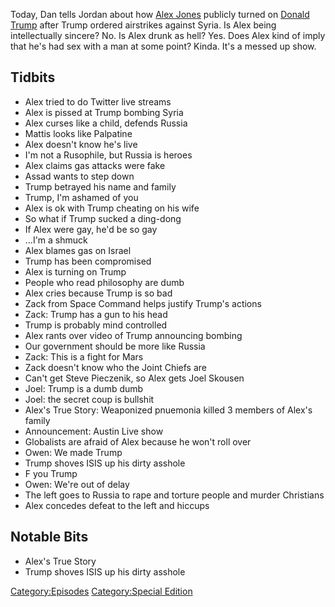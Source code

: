 {{DEFAULTSORT:
    #_EPISODE_0150:Alex Jones Attempts A Face Turn
}}{{Episode
    | title           = Alex Jones Attempts A Face Turn
    | caption         = Listen to this episode on [https://knowledgefight.libsyn.com/knowledge-fight-alex-jones-attempts-a-face-turn Libsyn] [https://open.spotify.com/episode/6lU09wEiXBgAsa6i7zu0kz Spotify], Read the [[Transcript/150: Alex Jones Attempts A Face Turn|Unofficial Transcript]]
    | episodeNumber   = 150
    | length          = 01:53:31
    | airDate         = April 14, 2018
    | episodeType     = [[:Category:Special Edition|Special Edition]]
    | appearance      = [[George Mattis]], [[Bashar al-Assad]], [[Zack from Space Command]], [[Joel Skousen]], [[Owen Shroyer]]
    | beverage        = Blanc de Blanc Champagne
    | oocDrop         = Trump, you make me sick
    | previousEpisode = [[149: The Press Conference]]
    | nextEpisode     = [[151: April 16, 2018]]
}}

{{Stub}}

Today, Dan tells Jordan about how [[Alex Jones]] publicly turned on [[Donald Trump]] after Trump ordered airstrikes against Syria. Is Alex being intellectually sincere? No. Is Alex drunk as hell? Yes. Does Alex kind of imply that he's had sex with a man at some point? Kinda. It's a messed up show.

==Tidbits==

*Alex tried to do Twitter live streams
*Alex is pissed at Trump bombing Syria
*Alex curses like a child, defends Russia
*Mattis looks like Palpatine
*Alex doesn't know he's live
*I'm not a Rusophile, but Russia is heroes
*Alex claims gas attacks were fake
*Assad wants to step down
*Trump betrayed his name and family
*Trump, I'm ashamed of you
*Alex is ok with Trump cheating on his wife
*So what if Trump sucked a ding-dong
*If Alex were gay, he'd be so gay
*...I'm a shmuck
*Alex blames gas on Israel
*Trump has been compromised
*Alex is turning on Trump
*People who read philosophy are dumb
*Alex cries because Trump is so bad
*Zack from Space Command helps justify Trump's actions
*Zack: Trump has a gun to his head
*Trump is probably mind controlled
*Alex rants over video of Trump announcing bombing
*Our government should be more like Russia
*Zack: This is a fight for Mars
*Zack doesn't know who the Joint Chiefs are
*Can't get Steve Pieczenik, so Alex gets Joel Skousen
*Joel: Trump is a dumb dumb
*Joel: the secret coup is bullshit
*Alex's True Story: Weaponized pnuemonia killed 3 members of Alex's family
*Announcement: Austin Live show
*Globalists are afraid of Alex because he won't roll over
*Owen: We made Trump
*Trump shoves ISIS up his dirty asshole
*F you Trump
*Owen: We're out of delay
*The left goes to Russia to rape and torture people and murder Christians
*Alex concedes defeat to the left and hiccups

==Notable Bits==

*Alex's True Story
*Trump shoves ISIS up his dirty asshole

[[Category:Episodes]]
[[Category:Special Edition]]

